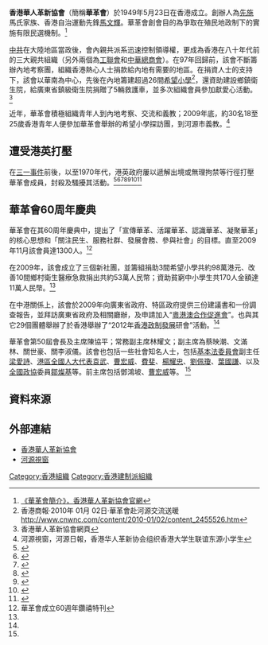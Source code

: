 {{Infobox
|name         = 香港華人革新協會
|bodystyle    = width:25em; and labelstyle = width:33%
|title        = 香港華人革新協會
|titlestyle   = 
|imagestyle   = 
|caption      = Caption for example.png
|captionstyle = 
|headerstyle  = background:#36F;
|labelstyle   = background:#3CF;
|datastyle    = 
|header4 = 簡介
|label5  = 英文名稱
|data5   = HONG KONG CHINESE REFORM ASSOCIATION LIMITED
|label6  = 香港辦事處
|data6   = 香港灣仔莊士敦道28-34號 莊士敦大樓1樓C室
|label7  = 電　　話
|data7   = 25285197
|label8  = 圖文傳真
|data8   = 28663689
|label9  = 辦公時間
|data9   = 星期一至六 10:00a.m. - 10:00p.m. 星期日及假日休息
}}

'''香港華人革新協會'''（簡稱'''華革會'''）於1949年5月23日在香港成立。創辦人為[[先施|先施]]馬氏家族、香港自治運動先鋒[[馬文輝|馬文輝]]。華革會創會目的為爭取在殖民地政制下的實施有限民選機制。<ref>[http://www.hkcra.com/web/subpage.php?mid=15 《華革會簡介》，香港華人革新協會官網]</ref>

[[中共|中共]]在大陸地區當政後，會內親共派系迅速控制領導權，更成為香港在八十年代前的三大親共組織（另外兩個為[[工聯會|工聯會]]和[[中華總商會|中華總商會]]）。在97年回歸前，該會不斷籌辦內地考察團，組織香港熱心人士捐款給內地有需要的地區。在捐資人士的支持下，該會以華南為中心，先後在內地籌建超過26間[[希望小學|希望小學]]<ref>香港商報‧2010年 01月 02日‧華革會赴河源交流送暖 http://www.cnwnc.com/content/2010-01/02/content_2455526.htm{{dead link|date=2018年5月|bot=InternetArchiveBot |fix-attempted=yes }} </ref>，還資助建設鄉鎮衛生院，給廣東省鎮級衛生院捐贈了5輛救護車，並多次組織會員參加獻愛心活動。<ref name="cra">香港華人革新協會網頁</ref>

近年，華革會積極組織青年人到內地考察、交流和義教；2009年底，約30名18至25歲香港青年人便參加華革會舉辦的希望小學探訪團，到河源市義教。<ref>河源視窗，河源日報，香港华人革新协会组织香港大学生联谊东源小学生</ref>

== 遭受港英打壓 ==
在[[粵穗慰問團事件|三一事件]]前後，以至1970年代，港英政府屢以遞解出境或無理拘禁等行徑打壓華革會成員，封殺及騷擾其活動。<ref>{{cite web|url=https://www.aab.gov.hk/historicbuilding/en/1150_Appraisal_En.pdf|title=Historic Building Appraisal — Victoria Road Detention Centre, Hong Kong|publisher=Antiquities Advisory Board|date=2010年|archive-url=https://web.archive.org/web/20201030021009/https://www.aab.gov.hk/historicbuilding/en/1150_Appraisal_En.pdf|archive-date=2020年|dead-url=no}}</ref><ref>{{cite web|url=https://sgp1.digitaloceanspaces.com/proletarian-library/books/7b46cd1e4ebc6ca5ecdfde36fd2fdd0c.pdf|title=《胸懷祖國：香港「愛國左派」運動》|publisher=牛津大學出版社（中國）有限公司|date=2014年7月15日|archive-url=https://web.archive.org/web/20201030013323/https://sgp1.digitaloceanspaces.com/proletarian-library/books/7b46cd1e4ebc6ca5ecdfde36fd2fdd0c.pdf|archive-date=2020年10月30日|dead-url=no}}</ref><ref>{{cite web|url=http://www.hkcra.com/web/files.php?id=2090|title=華革創會歷程|publisher=香港華人革新協會|date=2009年|archive-url=https://web.archive.org/web/20201030000442/http://www.hkcra.com/web/files.php?id=2090|archive-date=2020年|dead-url=no}}</ref><ref>{{cite web|url=https://books.google.com/books?id=eZabAAAAQBAJ&pg=PA127&lpg=PA127|title=《六七暴動：香港戰後歷史的分水嶺》(Hong Kong’s Watershed: The 1967 Riots) 頁127|publisher=香港大學出版社|author=張家偉|date=2012年3月}}</ref><ref>{{cite web|url=https://sgp1.digitaloceanspaces.com/proletarian-library/books/f428ae5002f80b8e08e4f493d95d6b43.pdf|title=《六七暴動：香港戰後歷史的分水嶺》(Hong Kong’s Watershed: The 1967 Riots) 頁127|publisher=香港大學出版社|author=張家偉|date=2012年3月|archive-url=https://web.archive.org/web/20201030035829/https://sgp1.digitaloceanspaces.com/proletarian-library/books/f428ae5002f80b8e08e4f493d95d6b43.pdf|archive-date=2020年10月|dead-url=no}}</ref><ref>{{cite web|url=http://pdf.wenweipo.com/2011/04/19/a14-0419.pdf|title=蔡渭衡設靈|publisher=文匯報|date=2011年4月19日|archive-url=https://web.archive.org/web/20201030020602/http://pdf.wenweipo.com/2011/04/19/a14-0419.pdf|archive-date=2020年10月30日|dead-url=no}}</ref><ref>{{cite web|url=https://www.hkcd.com/content/2019-04/20/content_1134247.html|title=华革一段不寻常历史|publisher=香港商報|date=2019年4月20日|archive-url=https://web.archive.org/web/20201030032244/https://www.hkcd.com/content/2019-04/20/content_1134247.html|archive-date=2020年10月30日|dead-url=no}}</ref>

== 華革會60周年慶典 ==
華革會在其60周年慶典中，提出了「宣傳華革、活躍華革、認識華革、凝聚華革」的核心思想和「關注民生、服務社群、發展會務、參與社會」的目標。直至2009年11月該會員達1300人。<ref name="multiple">華革會成立60週年鑽禧特刊</ref> 

在2009年，該會成立了三個新社團，並籌組捐助3間希望小學共約98萬港元、改善10間鄉村衛生醫療急救捐出共約53萬人民幣；資助貧窮中小學生共170人金額達11萬人民幣。<ref name="multiple"></ref>

在中港關係上，該會於2009年向廣東省政府、特區政府提供三份建議書和一份調查報告，並拜訪廣東省政府及相關廳辦，及申請加入“[[粵港澳合作促進會|粵港澳合作促進會]]”。也與其它29個團體舉辦了於香港舉辦了“2012年[[香港政制發展|香港政制發展]]研會”活動。<ref name="multiple" />

華革會第50屆會長及主席陳協平；常務副主席林耀文；副主席為蔡映潮、文滿林、關世豪、關李淑儀。該會也包括一些社會知名人士，包括[[基本法委員會|基本法委員會]]副主任[[梁愛詩|梁愛詩]]、[[港區全國人大代表|港區全國人大代表]][[袁武|袁武]]、[[曹宏威|曹宏威]]、[[費斐|費斐]]、[[楊耀忠|楊耀忠]]、[[劉佩瓊|劉佩瓊]]、[[葉國謙|葉國謙]]、以及[[全國政協|全國政協]]委員[[鄒燦基|鄒燦基]]等。前主席包括鄧鴻坡、[[曹宏威|曹宏威]]等。
<ref name="cra" />

== 資料來源 ==
{{reflist}}

== 外部連結 ==
* [http://www.hkcra.com 香港華人革新協會]
* [http://news.hyorg.com/2009/1228/25755.shtml 河源視窗]{{dead link|date=2018年5月|bot=InternetArchiveBot|fix-attempted=yes }}

[[Category:香港組織|Category:香港組織]]
[[Category:香港建制派組織|Category:香港建制派組織]]